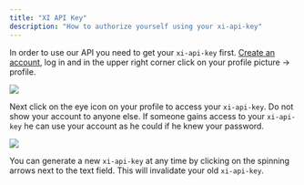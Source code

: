 ```yaml
---
title: "XI API Key"
description: "How to authorize yourself using your xi-api-key"
---
```


In order to use our API you need to get your `xi-api-key` first.
[Create an account](https://beta.elevenlabs.io/sign-up), log in
and in the upper right corner click on your profile picture -> profile.

<Frame caption="Visit profile">
  <img src="/images/visit-profile.png" />
</Frame>

Next click on the eye icon on your profile to access your `xi-api-key`.
Do not show your account to anyone else. If someone gains access to your `xi-api-key`
he can use your account as he could if he knew your password.

<Frame caption="Profile settings">
  <img src="/images/profile-settings.png" />
</Frame>

You can generate a new `xi-api-key` at any time by clicking on the spinning arrows
next to the text field. This will invalidate your old `xi-api-key`.
